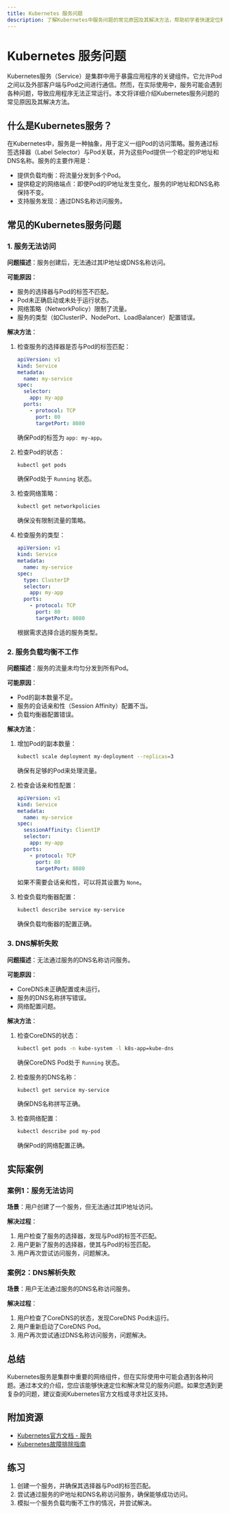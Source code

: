 ```yaml
---
title: Kubernetes 服务问题
description: 了解Kubernetes中服务问题的常见原因及其解决方法，帮助初学者快速定位和解决服务相关故障。
---
```


# Kubernetes 服务问题

Kubernetes服务（Service）是集群中用于暴露应用程序的关键组件。它允许Pod之间以及外部客户端与Pod之间进行通信。然而，在实际使用中，服务可能会遇到各种问题，导致应用程序无法正常运行。本文将详细介绍Kubernetes服务问题的常见原因及其解决方法。

## 什么是Kubernetes服务？

在Kubernetes中，服务是一种抽象，用于定义一组Pod的访问策略。服务通过标签选择器（Label Selector）与Pod关联，并为这些Pod提供一个稳定的IP地址和DNS名称。服务的主要作用是：

- 提供负载均衡：将流量分发到多个Pod。
- 提供稳定的网络端点：即使Pod的IP地址发生变化，服务的IP地址和DNS名称保持不变。
- 支持服务发现：通过DNS名称访问服务。

## 常见的Kubernetes服务问题

### 1. 服务无法访问

**问题描述**：服务创建后，无法通过其IP地址或DNS名称访问。

**可能原因**：
- 服务的选择器与Pod的标签不匹配。
- Pod未正确启动或未处于运行状态。
- 网络策略（NetworkPolicy）限制了流量。
- 服务的类型（如ClusterIP、NodePort、LoadBalancer）配置错误。

**解决方法**：
1. 检查服务的选择器是否与Pod的标签匹配：
   ```yaml
   apiVersion: v1
   kind: Service
   metadata:
     name: my-service
   spec:
     selector:
       app: my-app
     ports:
       - protocol: TCP
         port: 80
         targetPort: 8080
   ```
   确保Pod的标签为 `app: my-app`。

2. 检查Pod的状态：
   ```bash
   kubectl get pods
   ```
   确保Pod处于 `Running` 状态。

3. 检查网络策略：
   ```bash
   kubectl get networkpolicies
   ```
   确保没有限制流量的策略。

4. 检查服务的类型：
   ```yaml
   apiVersion: v1
   kind: Service
   metadata:
     name: my-service
   spec:
     type: ClusterIP
     selector:
       app: my-app
     ports:
       - protocol: TCP
         port: 80
         targetPort: 8080
   ```
   根据需求选择合适的服务类型。

### 2. 服务负载均衡不工作

**问题描述**：服务的流量未均匀分发到所有Pod。

**可能原因**：
- Pod的副本数量不足。
- 服务的会话亲和性（Session Affinity）配置不当。
- 负载均衡器配置错误。

**解决方法**：
1. 增加Pod的副本数量：
   ```bash
   kubectl scale deployment my-deployment --replicas=3
   ```
   确保有足够的Pod来处理流量。

2. 检查会话亲和性配置：
   ```yaml
   apiVersion: v1
   kind: Service
   metadata:
     name: my-service
   spec:
     sessionAffinity: ClientIP
     selector:
       app: my-app
     ports:
       - protocol: TCP
         port: 80
         targetPort: 8080
   ```
   如果不需要会话亲和性，可以将其设置为 `None`。

3. 检查负载均衡器配置：
   ```bash
   kubectl describe service my-service
   ```
   确保负载均衡器的配置正确。

### 3. DNS解析失败

**问题描述**：无法通过服务的DNS名称访问服务。

**可能原因**：
- CoreDNS未正确配置或未运行。
- 服务的DNS名称拼写错误。
- 网络配置问题。

**解决方法**：
1. 检查CoreDNS的状态：
   ```bash
   kubectl get pods -n kube-system -l k8s-app=kube-dns
   ```
   确保CoreDNS Pod处于 `Running` 状态。

2. 检查服务的DNS名称：
   ```bash
   kubectl get service my-service
   ```
   确保DNS名称拼写正确。

3. 检查网络配置：
   ```bash
   kubectl describe pod my-pod
   ```
   确保Pod的网络配置正确。

## 实际案例

### 案例1：服务无法访问

**场景**：用户创建了一个服务，但无法通过其IP地址访问。

**解决过程**：
1. 用户检查了服务的选择器，发现与Pod的标签不匹配。
2. 用户更新了服务的选择器，使其与Pod的标签匹配。
3. 用户再次尝试访问服务，问题解决。

### 案例2：DNS解析失败

**场景**：用户无法通过服务的DNS名称访问服务。

**解决过程**：
1. 用户检查了CoreDNS的状态，发现CoreDNS Pod未运行。
2. 用户重新启动了CoreDNS Pod。
3. 用户再次尝试通过DNS名称访问服务，问题解决。

## 总结

Kubernetes服务是集群中重要的网络组件，但在实际使用中可能会遇到各种问题。通过本文的介绍，您应该能够快速定位和解决常见的服务问题。如果您遇到更复杂的问题，建议查阅Kubernetes官方文档或寻求社区支持。

## 附加资源

- [Kubernetes官方文档 - 服务](https://kubernetes.io/docs/concepts/services-networking/service/)
- [Kubernetes故障排除指南](https://kubernetes.io/docs/tasks/debug-application-cluster/troubleshooting/)

## 练习

1. 创建一个服务，并确保其选择器与Pod的标签匹配。
2. 尝试通过服务的IP地址和DNS名称访问服务，确保能够成功访问。
3. 模拟一个服务负载均衡不工作的情况，并尝试解决。
